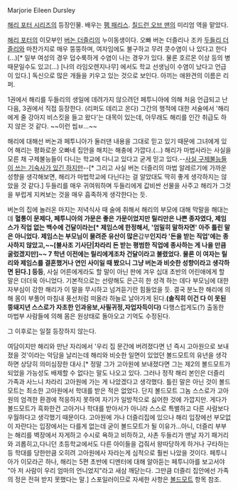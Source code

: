 Marjorie Eileen Dursley

[[해리 포터 시리즈]]의 등장인물. 배우는 [[팸 패리스]]. [[칠드런 오브 맨]]의 미리엄 역을 맡았다.

[[해리 포터]]의 이모부인 [[버논 더즐리]]의 누이동생이다. 오빠 버논 더즐리나 조카 [[두들리 더즐리]]와 마찬가지로 매우 뚱뚱하며, 여자임에도 불구하고 무려 콧수염이 나 있다고 한다(...)[* 일부 여성의 경우 덥수룩하게 수염이 나는 경우가 있다. 물론 호르몬 이상 등의 병 때문일수도 있고(...) [나의 라임오렌지나무] 에서도 학교 선생님이 수염이 났다고 언급이 있다.] 독신으로 많은 개들을 키우고 있는 것으로 보인다. 아끼는 애완견의 이름은 리퍼.

1권에서 해리를 두들리의 생일에 데려가지 않으려던 페투니아에 의해 처음 언급되고 난 다음, 3권에서 직접 등장한다. (리퍼도 데리고 온다) 그간의 행적에 대한 서술에서 '해리에게 줄 강아지 비스킷을 들고 왔다'는 대목이 있는데, 아무래도 해리를 인간 취급도 하지 않은 것 같다. ~~이런 씹ㅂ...~~

해리에 대해선 버논과 페투니아가 둘러댄 내용을 그대로 믿고 있기 때문에 그녀에게 있어 해리는 평화로운 오빠네 집안을 해치는 해충에 가깝다.(…) 해리가 마법사라는 사실을 모른 채 구제불능들이 다니는 학교에 다니고 있다고 굳게 믿고 있다.--[[슬리데린|사실 구제불능들이 쓰는 기숙사가 있긴 하지만]]--[* 그리고 사실 버논 더즐리의 마법 알레르기에 가까운 성향을 생각해보면, 해리가 마법학교에 다닌다는 걸 알았대도 딱히 좋게 생각하지는 않았을 것 같다.] 두들리를 매우 귀여워하며 두들리에게 값비싼 선물을 사주고 해리가 그것을 부럽게 지켜보는 것을 매우 흡족하게 생각한다는 듯. 

버논의 집에 놀러온 마지는 저녁식사 때 술에 취해서 해리의 부모에 대해 막말을 해대는데 '''혈통이 문제다, 페투니아의 가문은 좋은 가문이었지만 릴리만은 나쁜 종자였다, 제임스가 직업 없는 백수에 건달이라는[* 제임스에 한정해서, '엄밀히 말하자면' 아주 틀린 말은 아니었다. 제임스는 부모님이 물려준 유산이 많은 '''갑부'''인지라 '돈을 받는 직업'에는 종사하지 않았고,~~[불사조 기사단|차라리 돈 받는 평범한 직업에 종사하는 게 나을 만큼 굴렀겠지만]~~ 7 학년 이전에는 릴리에게조차 건달이라고 불렸었다. 물론 이 여자는 릴리와 제임스를 결혼했거나 연인 사이일 때 봤으니 그냥 버논과 비슷한 성향이라고 생각하면 된다.] 등등 ''', 사실 어른에게라도 할 말이 아닌 판에 겨우 십대 초반의 어린애에게 할 말은 더더욱 아니었다. 기본적으로는 선량해도 은근히 한 성격 하는 데다 부모님에 대한 자부심이 강한 해리가 이 말을 무시하고 넘겨듣기란 힘들었을 듯. 결국 분노한 해리에 의해 몸이 부풀어 마침내 풍선처럼 떠올라 하늘로 날아가게 된다.'''(솔직히 이건 다 이 못된 뚱돼지년 스스로가 자초한 인과응보,사필귀정,자업자득이다)'''  다행스럽게도(?) 출동한 마법부 사람들에 의해 몸은 원상태로 돌아오고 기억도 수정된다.

그 이후로는 일절 등장하지 않는다.

여담이지만 해리와 만난 자리에서 '우리 집 문간에 버려졌다면 넌 즉시 고아원으로 보내졌을 것'이라는 악담을 날리는데 해리와 비슷한 일면이 있었던 볼드모트의 유년을 생각하면 상당히 의미심장한 대사.[* 정말 그가 고아원에 보내졌다면 그는 제2의 볼드모트가 되었을 가능성도 배제할 수 없다는 말도 나오고 있다. 그러나 정작 해리 본인은 더즐리 가족과 사느니 차라리 고아원에 가는 게 나았겠다고 생각했다. 틀린 말은 아닌 것이 볼드모트는 최소한 고아원에서 학대를 받은 적은 없었다. 단지 볼드모트 그놈 스스로가 고아원의 엄격한 환경에 적응하지 못하여 자기가 일방적으로 싫어한 것에 가깝지만. 게다가 볼드모트가 흑화한건 고아거나 학대를 받아서가 아니라 스스로 특별하고 다른 사람보다 우월하다고 생각했기 때문이다. 고아원에 가나 더즐리집에 있으나 해리 입장에선 부모없이 자란다는 입장에서는 다를게 없는데 굳이 볼드모트가 될 이유가...아니, 더즐리 부부는 해리를 벽장에서 자게하고 수시로 욕하고 비하하고, 사촌 두들리가 맨날 자기 패거리와 괴롭히고,다니던 초등학교에서도 다른 아이들을 겁줘서 왕따당하게 하거나 구타하는 등 학대를 당한만큼 오히려 고아원에사 자라는게 심적으로 훨씬 나았을 것이다. 페투니아가 이모라곤 하나, 해리는 5편 초반에 디멘터에 대해 알아듣는 페투니아를 보고서야 "아 저 사람이 우리 엄마의 언니었지"라고 새삼 깨닫는다. 그만큼 더즐리 집안에선 가족의 정은 전혀 받지 못했다는 말.] 스포일러이므로 자세한 사항은 [[볼드모트]] 항목 참조.
